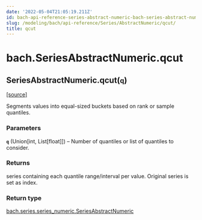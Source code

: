 ```yaml
---
date: '2022-05-04T21:05:19.211Z'
id: bach-api-reference-series-abstract-numeric-bach-series-abstract-numeric-qcut
slug: /modeling/bach/api-reference/Series/AbstractNumeric/qcut/
title: qcut
---
```


# bach.SeriesAbstractNumeric.qcut

<div className="method">

<h2 className="signature-method"><span className="additional-name">SeriesAbstractNumeric.</span><span className="name">qcut(</span><small className="parameter-list"><span className="parameter" id="q">q</span></small>)</h2>


&#8203;<span className="view-source">[[source]](https://github.com/objectiv/objectiv-analytics/blob/main/bach/bach/series/series_numeric.py)</span>

<div className="content">

Segments values into equal-sized buckets based on rank or sample quantiles.


### Parameters

**`q`** (Union[int, List[float]]) – Number of quantiles or list of quantiles to consider.



### Returns

series containing each quantile range/interval per value. Original series is set as index.



### Return type

[bach.series.series_numeric.SeriesAbstractNumeric](/modeling/bach/api-reference/Series/AbstractNumeric/index.mdx)



</div>


</div>
